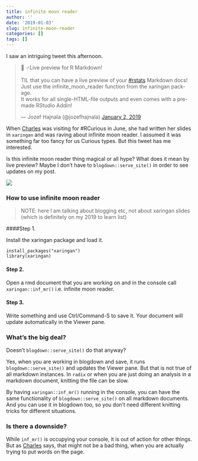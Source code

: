 ```yaml
---
title: infinite moon reader
author: ''
date: '2019-01-03'
slug: infinite-moon-reader
categories: []
tags: []
---
```

 
I saw an intriguing tweet this afternoon.  

<blockquote class="twitter-tweet" data-lang="en"><p lang="en" dir="ltr">🧙
♂️Live preview for R Markdown!<br><br>TIL that you can have a live preview of your <a href="https://twitter.com/hashtag/rstats?src=hash&amp;ref_src=twsrc%5Etfw">#rstats</a> Markdown docs!<br>Just use the infinite_moon_reader function from the xaringan package.<br>It works for all single-HTML-file outputs and even comes with a pre-made RStudio Addin!</p>&mdash; Jozef Hajnala (@jozefhajnala) <a href="https://twitter.com/jozefhajnala/status/1080535862541279232?ref_src=twsrc%5Etfw">January 2, 2019</a></blockquote>
<script async src="https://platform.twitter.com/widgets.js" charset="utf-8"></script>


When [Charles](@cantabile) was visiting for #RCurious in June, she had written her slides in `xaringan` and was raving about infinite moon reader. I assumed it was something far too fancy for us Curious types. But this tweet has me interested. 

Is this infinite moon reader thing magical or all hype? 
What does it mean by live preview? Maybe I don't have to `blogdown::serve_site()` in order to see updates on my post.

![](/post/2019-01-03-infinite-moon-reader_files/CopyOfmoon.jpg)



### How to use infinite moon reader
> NOTE: here I am talking about blogging etc, not about xaringan slides (which is definitely on my 2019 to learn list)

####Step 1. 

Install the xaringan package and load it.

```
install_packages("xaringan")
library(xaringan)
```

#### Step 2. 

Open a rmd document that you are working on and in the console call `xaringan::inf_mr()` i.e. infinite moon reader. 

#### Step 3. 

Write something and use Ctrl/Command-S to save it. Your document will update automatically in the Viewer pane. 

### What's the big deal? 

Doesn't `blogdown::serve_site()` do that anyway?

Yes, when you are working in blogdown and save, it runs `blogdown::serve_site()` and updates the Viewer pane. But that is not true of all markdown instances. In `radix` or when you are just doing an analysis in a markdown document, knitting the file can be slow. 

By having `xaringan::inf_mr()` running in the console, you can have the same functionality of `blogdown::serve_site()` on all markdown documents. And you can use it in blogdown too, so you don't need different knitting tricks for different situations. 

### Is there a downside? 

While `inf_mr()` is occupying your console, it is out of action for other things. But as [Charles](@cantabile) says, that might not be a bad thing, when you are actually trying to put words on the page. 

